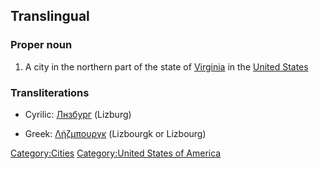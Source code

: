 ==Translingual==

===Proper noun===
{{wikipedia|Leesburg, Virginia}}
{{en-proper noun}}

# A city in the northern part of the state of [[Virginia]] in the [[United States]]

===Transliterations===
{{rfc-level|Translations at L3+ (AutoFormat would have corrected level of Translations)}}
{{top}}
*Cyrilic: [[Лнзбург]] (Lizburg)
{{mid}}
*Greek: [[Λήζμπουργκ]] (Lizbourgk or Lizbourg)
{{bottom}}

[[Category:Cities]]
[[Category:United States of America]]